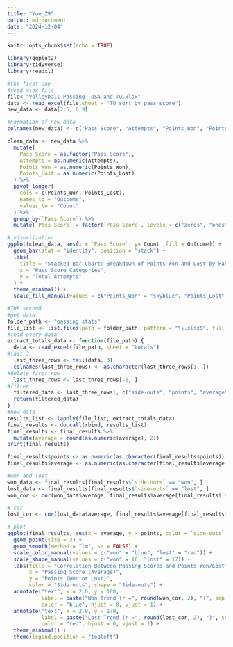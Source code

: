```yaml
---
title: "Yue_Z9"
output: md_document
date: "2024-12-04"
---
```


```r
knitr::opts_chunk$set(echo = TRUE)
```
```r

library(ggplot2)
library(tidyverse)
library(readxl)

#the first one
#read xlsx file
file<-"Volleyball Passing- USA and TU.xlsx"
data <- read_excel(file,sheet = "TU sort by pass score")
new_data <- data[2:5, 6:9]

#Formation of new data
colnames(new_data) <- c("Pass Score", "Attempts", "Points_Won", "Points_Lost")

clean_data <- new_data %>%
  mutate(
    Pass_Score = as.factor("Pass Score"),
    Attempts = as.numeric(Attempts),
    Points_Won = as.numeric(Points_Won),
    Points_Lost = as.numeric(Points_Lost)
  ) %>%
  pivot_longer(
    cols = c(Points_Won, Points_Lost), 
    names_to = "Outcome", 
    values_to = "Count"
  ) %>%
  group_by(`Pass Score`) %>%
  mutate(`Pass Score` = factor(`Pass Score`, levels = c("zeros", "ones", "twos", "threes")))

# visualization
ggplot(clean_data, aes(x = `Pass Score`, y= Count ,fill = Outcome)) +
  geom_bar(stat = "identity", position = "stack") +
  labs(
    title = "Stacked Bar Chart: Breakdown of Points Won and Lost by Pass Score",
    x = "Pass Score Categories",
    y = "Total Attempts"
  ) +
  theme_minimal() +
  scale_fill_manual(values = c("Points_Won" = "skyblue", "Points_Lost" = "tomato"))

#THE second
#get data
folder_path <- "passing stats"
file_list <- list.files(path = folder_path, pattern = "\\.xlsx$", full.names = TRUE)
#read every data
extract_totals_data <- function(file_path) {
  data <- read_excel(file_path, sheet = "totals")
#last 3
  last_three_rows <- tail(data, 3)
  colnames(last_three_rows) <- as.character(last_three_rows[1, ])
#delate first row
  last_three_rows <- last_three_rows[-1, ]
#filter
  filtered_data <- last_three_rows[, c("side-outs", "points", "average")]
  return(filtered_data)
}
#new data
results_list <- lapply(file_list, extract_totals_data)
final_results <- do.call(rbind, results_list)
final_results <- final_results %>%
  mutate(average = round(as.numeric(average), 2))
print(final_results)

final_results$points <- as.numeric(as.character(final_results$points))
final_results$average <- as.numeric(as.character(final_results$average))

#won and lost
won_data <- final_results[final_results$`side-outs` == "won", ]
lost_data <- final_results[final_results$`side-outs` == "lost", ]
won_cor <- cor(won_data$average, final_results$average[final_results$`side-outs` == "won"], use = "complete.obs")

# cor
lost_cor <- cor(lost_data$average, final_results$average[final_results$`side-outs` == "lost"], use = "complete.obs")

# plot
ggplot(final_results, aes(x = average, y = points, color = `side-outs`, shape = `side-outs`)) +
  geom_point(size = 3) +
  geom_smooth(method = "lm", se = FALSE) + 
  scale_color_manual(values = c("won" = "blue", "lost" = "red")) +
  scale_shape_manual(values = c("won" = 16, "lost" = 17)) + 
  labs(title = "Correlation Between Passing Scores and Points Won/Lost",
       x = "Passing Score (Average)", 
       y = "Points (Won or Lost)",
       color = "Side-outs", shape = "Side-outs") + 
  annotate("text", x = 2.0, y = 180, 
           label = paste("Won Trend (r =", round(won_cor, 2), ")", sep = ""),
           color = "blue", hjust = 0, vjust = 1) +
  annotate("text", x = 2.0, y = 170, 
           label = paste("Lost Trend (r =", round(lost_cor, 2), ")", sep = ""),
           color = "red", hjust = 0, vjust = 1) +
  theme_minimal() +
  theme(legend.position = "topleft")


```
